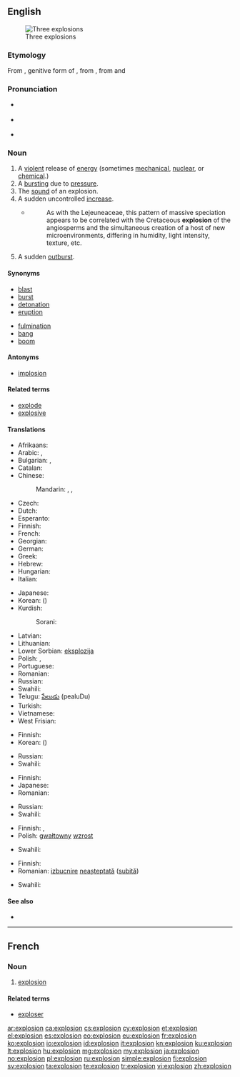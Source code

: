 ==English==
[[Image:Explosions.jpg|thumb|Three explosions]]

===Etymology===
From {{etyl|la}} {{term|explosionis|explōsiōnis|lang=la}}, genitive form of {{term|explosio|explōsio|lang=la}}, from {{term|explodo|explōdo|I drive out by clapping|lang=la}}, from {{term|ex-|lang=la}} and {{term|plodo|plōdo|I clap or strike|lang=la}}

===Pronunciation===
* {{a|RP}} {{IPA|/ɪkˈspləʊ.ʒən/}}
* {{a|US}} {{IPA|/ɛkˈsploʊ.ʒən/}}
* {{audio|en-us-explosion.ogg|Audio (US)}}

===Noun===
{{en-noun}}

# A [[violent]] release of [[energy]] (sometimes [[mechanical]], [[nuclear]], or [[chemical]].)
# A [[burst]]ing due to [[pressure]].
# The [[sound]] of an explosion.
# A sudden uncontrolled [[increase]].
#* {{RQ:Schuster Hepaticae V|3-4}}
#*: As with the Lejeuneaceae, this pattern of massive speciation appears to be correlated with the Cretaceous '''explosion''' of the angiosperms and the simultaneous creation of a host of new microenvironments, differing in humidity, light intensity, texture, etc.
# A sudden [[outburst]].

====Synonyms====
{{top2}}
* [[blast]]
* [[burst]]
* [[detonation]]
* [[eruption]]
{{mid2}}
* [[fulmination]]
* [[bang]]
* [[boom]]
{{bottom}}

====Antonyms====
* [[implosion]]

====Related terms====
* [[explode]]
* [[explosive]]

====Translations====
{{trans-top|violent release of energy}}
* Afrikaans: {{t-|af|ontploffing}}
* Arabic: {{t-|ar|انفجار|m|tr=infijaar|sc=Arab}}, {{t-|ar|تفجير|m|tr=tafjiir|sc=Arab}}
* Bulgarian: {{t+|bg|взрив|m|sc=Cyrl}}, {{t+|bg|експлозия|f|sc=Cyrl}}
* Catalan: {{t-|ca|explosió|f}}
* Chinese:
*: Mandarin: {{t|cmn|爆炸|tr=bàozhà|sc=Hani}}, {{t|cmn|爆發|sc=Hani}}, {{t|cmn|爆发|tr=bàofā|sc=Hani}}
* Czech: {{t-|cs|výbuch|m}}
* Dutch: {{t+|nl|explosie}}
* Esperanto: {{t-|eo|eksplodo}}
* Finnish: {{t+|fi|räjähdys}}
* French: {{t+|fr|explosion|f}}
* Georgian: {{t-|ka|აფეთქება|tr=ap'et'k'eba|sc=Geor}}
* German: {{t+|de|Explosion|f}}
* Greek: {{t+|el|έκρηξη}}
* Hebrew: {{t+|he|פיצוץ}}
* Hungarian: {{t+|hu|robbanás}}
* Italian: {{t+|it|esplosione|f}}
{{trans-mid}}
* Japanese: {{t+|ja|爆発|tr=ばくはつ bakuhatsu|sc=Jpan}}
* Korean: {{t+|ko|폭발|tr=pokbal|sc=Kore}} ({{t+|ko|爆發|sc=Kore}})
* Kurdish:
*: Sorani: {{t|ku|ته‌قاندن|tr=taqAndin|sc=ku-Arab}}
* Latvian: {{t-|lv|sprādziens|m}}
* Lithuanian: {{t-|lt|sprogimas|m}}
* Lower Sorbian: [[eksplozija]] {{f}}
* Polish: {{t+|pl|wybuch|m}}, {{t+|pl|eksplozja|f}}
* Portuguese: {{t+|pt|explosão}}
* Romanian: {{t-|ro|explozie|f}}
* Russian: {{t+|ru|взрыв|tr=vzryv}}
* Swahili: {{t+|sw|mlipuko}}
* Telugu: [[పేలుడు]] (pealuDu)
* Turkish: {{t+|tr|patlama}}
* Vietnamese: {{t+|vi|nổ}}
* West Frisian: {{t-|fy|ûntploffing|n}}
{{trans-bottom}}

{{trans-top|bursting due to pressure}}
* Finnish: {{t+|fi|räjähdys}}
* Korean: {{t+|ko|폭발|tr=pokbal|sc=Kore}} ({{t+|ko|爆發|sc=Kore}})
{{trans-mid}}
* Russian: {{t+|ru|взрыв|tr=vzryv}}
* Swahili: {{t+|sw|mlipuko}}
{{trans-bottom}}

{{trans-top|sound of an explosion}}
* Finnish: {{t+|fi|räjähdys}}
* Japanese: {{t-|ja|爆発音|tr=ばくはつおん bakuhatsuon|sc=Jpan}}
* Romanian: {{t-|ro|detunătură}}
{{trans-mid}}
* Russian: {{t+|ru|взрыв|tr=vzryv}}
* Swahili: {{t+|sw|mlipuko}}
{{trans-bottom}}

{{trans-top|sudden increase}}
* Finnish: {{t+|fi|räjähdys}}, {{t-|fi|räjähtäminen}}
* Polish: [[gwałtowny]] [[wzrost]]
{{trans-mid}}
* Swahili: {{t+|sw|mlipuko}}
{{trans-bottom}}

{{trans-top|sudden outburst}}
* Finnish: {{t+|fi|räjähdys}}
* Romanian: [[izbucnire]] [[neașteptat]]ă ([[subit]]ă) {{f}}
{{trans-mid}}
* Swahili: {{t+|sw|mlipuko}}
{{trans-bottom}}

====See also====
* {{pedia}}

----

==French==

===Noun===
{{fr-noun|f}}

# [[#English|explosion]]

====Related terms====
* [[exploser]]

[[ar:explosion]]
[[ca:explosion]]
[[cs:explosion]]
[[cy:explosion]]
[[et:explosion]]
[[el:explosion]]
[[es:explosion]]
[[eo:explosion]]
[[eu:explosion]]
[[fr:explosion]]
[[ko:explosion]]
[[io:explosion]]
[[id:explosion]]
[[it:explosion]]
[[kn:explosion]]
[[ku:explosion]]
[[lt:explosion]]
[[hu:explosion]]
[[mg:explosion]]
[[my:explosion]]
[[ja:explosion]]
[[no:explosion]]
[[pl:explosion]]
[[ru:explosion]]
[[simple:explosion]]
[[fi:explosion]]
[[sv:explosion]]
[[ta:explosion]]
[[te:explosion]]
[[tr:explosion]]
[[vi:explosion]]
[[zh:explosion]]